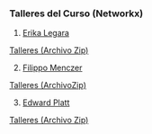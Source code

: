 ### Talleres  del Curso (Networkx)

1. [Erika Legara](https://aim.edu/faculty-and-staff/faculty/erika-fille-t-legara-phd) 

[Talleres (Archivo Zip)](https://www.dropbox.com/s/43zutrszllj2pga/TalleresErikaLegara.zip?dl=1)


2. [Filippo Menczer](https://cnets.indiana.edu/fil/)

[Talleres (ArchivoZip)](https://www.dropbox.com/s/3kskc4a643b9h90/TalleresFilippoMenczer.zip?dl=1)


3. [Edward Platt](https://www.amazon.com/Edward-L.-Platt/e/B07YNG8MJD%3Fref=dbs_a_mng_rwt_scns_share)

[Talleres (Archivo Zip)](https://www.dropbox.com/s/i46xiwaripi8ef4/TalleresEdwardPlatt.zip?dl=1)
